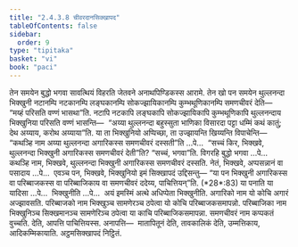 ```yaml
---
title: "2.4.3.8 चीवरदानसिक्खापद"
tableOfContents: false
sidebar:
  order: 9
type: "tipitaka"
basket: "vi"
book: "paci"
---
```



<DynamicBreadcrumb />

<Division number="916" book="paci">

<Paragraph number="2851" book="paci">
तेन समयेन बुद्धो भगवा सावत्थियं विहरति जेतवने अनाथपिण्डिकस्स आरामे. तेन खो पन समयेन थुल्लनन्दा भिक्खुनी नटानम्पि नटकानम्पि लङ्घकानम्पि सोकज्झायिकानम्पि कुम्भथूणिकानम्पि समणचीवरं देति—  “मय्हं परिसति वण्णं भासथा”ति. नटापि नटकापि लङ्घकापि सोकज्झायिकापि कुम्भथूणिकापि थुल्लनन्दाय भिक्खुनिया परिसति वण्णं भासन्ति—  “अय्या थुल्लनन्दा बहुस्सुता भाणिका विसारदा पट्टा धम्मिं कथं कातुं; देथ अय्याय, करोथ अय्याया”ति.
</Paragraph>

<Paragraph number="2852" book="paci">
या ता भिक्खुनियो अप्पिच्छा, ता उज्झायन्ति खिय्यन्ति विपाचेन्ति—  “कथञ्हि नाम अय्या थुल्लनन्दा अगारिकस्स समणचीवरं दस्सती”ति …पे…  “सच्चं किर, भिक्खवे, थुल्लनन्दा भिक्खुनी अगारिकस्स समणचीवरं देती”ति? “सच्चं, भगवा”ति. विगरहि बुद्धो भगवा …पे…  कथञ्हि नाम, भिक्खवे, थुल्लनन्दा भिक्खुनी अगारिकस्स समणचीवरं दस्सति. नेतं, भिक्खवे, अप्पसन्नानं वा पसादाय …पे…  एवञ्च पन, भिक्खवे, भिक्खुनियो इमं सिक्खापदं उद्दिसन्तु—
</Paragraph>

</Division>
<Division number="917" book="paci">

<Paragraph number="2853" book="paci">
<Emphasis>“या पन भिक्खुनी अगारिकस्स वा परिब्बाजकस्स वा परिब्बाजिकाय वा समणचीवरं ददेय्य, पाचित्तियन्”</Emphasis>ति. (*28*:<Emphasis>83</Emphasis>)
</Paragraph>

</Division>
<Division number="918" book="paci">

<Paragraph number="2854" book="paci">
<Emphasis>या पना</Emphasis>ति या यादिसा …पे…  <Emphasis>भिक्खुनी</Emphasis>ति …पे…  अयं इमस्मिं अत्थे अधिप्पेता भिक्खुनीति.
</Paragraph>

<Paragraph number="2855" book="paci">
<Emphasis>अगारिको</Emphasis> नाम यो कोचि अगारं अज्झावसति.
</Paragraph>

<Paragraph number="2856" book="paci">
<Emphasis>परिब्बाजको</Emphasis> नाम भिक्खुञ्च सामणेरञ्च ठपेत्वा यो कोचि परिब्बाजकसमापन्नो.
</Paragraph>

<Paragraph number="2857" book="paci">
<Emphasis>परिब्बाजिका</Emphasis> नाम भिक्खुनिञ्च सिक्खमानञ्च सामणेरिञ्च ठपेत्वा या काचि परिब्बाजिकसमापन्ना.
</Paragraph>

<Paragraph number="2858" book="paci">
<Emphasis>समणचीवरं</Emphasis> नाम कप्पकतं वुच्चति. देति, आपत्ति पाचित्तियस्स.
</Paragraph>

</Division>
<Division number="919" book="paci">

<Paragraph number="2859" book="paci">
अनापत्ति—  मातापितूनं देति, तावकालिकं देति, उम्मत्तिकाय, आदिकम्मिकायाति.

</Paragraph>
</Division>

<Paragraph number="2860" type="center" book="paci">
अट्ठमसिक्खापदं निट्ठितं.
</Paragraph>